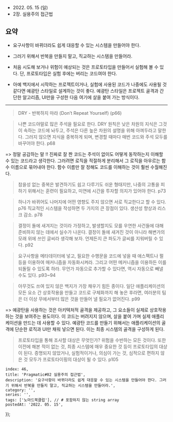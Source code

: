 
- 2022\. 05. 15 (일)
- 2장. 실용주의 접근법

## 요약

- 요구사항이 바뀌더라도 쉽게 대응할 수 있는 시스템을 만들어야 한다.
- 그러기 위해서 반복을 만들지 말고, 직교하는 시스템을 만들어라.


- 처음 시도해 보거나 위험이 예상되는 것은 프로토타입을 만들어서 실험해 볼 수 있다. 단, 프로토타입은 실험 후에는 버리는 코드여야 한다.
- 아예 백지에서 시작하는 프로젝트이거나, 실험에 사용된 코드가 나중에도 사용될 것 같다면 예광탄 스타일로 설계하는 것이 좋다. 예광탄 스타일은 프로젝트 골격과 간단한 알고리즘, UI만을 구성한 다음 여기에 살을 붙여 가는 방식이다.


---

> DRY - 반복하지 마라 (Don’t Repeat Yourself) (p66)

> 나쁜 코드야말로 많은 주석을 필요로 한다. DRY 원칙은 낮은 차원의 지식은 그것이 속하는 코드에 놔두고, 주석은 다른 높은 차원의 설명을 위해 아껴두라고 말한다. 그러지 않으면 지식을 중복하게 되며, 변경할 때마다 매번 코드와 주석 모두를 바꾸어야 한다. p68

=> 정말 공감하는 말 !! 진짜로 잘 짠 코드는 주석이 없이도 어떻게 동작하는지 이해할 수 있는 코드라고 생각한다. 그러려면 로직을 적절하게 분리해서 그 로직을 아우르는 함수 이름으로 묶어내야 한다. 함수 이름만 잘 정해도 코드를 이해하는 것이 훨씬 수월해진다.

> 참을성 없는 중복은 발견하기도 쉽고 다루기도 쉬운 형태지만, 나중의 고통을 피하기 위해서는 훈련이 필요하고, 미연에 시간을 투자할 의지가 있어야 한다. p73

> 하나가 바뀌어도 나머지에 어떤 영향도 주지 않으면 서로 직교한다고 할 수 있다. p76
> 직교적인 시스템을 작성하면 두 가지의 큰 장점이 있다. 생산성 향상과 리스크 감소. p78

> 결정이 돌에 새겨지는 것이라 가정하고, 발생할지도 모를 우연한 사건들에 대해 준비하지 않는 데에서 실수가 나온다. 결정이 돌에 새겨진 것이 아니라 해변가의 모래 위에 쓰인 글씨라 생각해 보자. 언제든지 큰 파도가 글씨를 지워버릴 수 있다. p92

> 요구사항을 메타데이터에 넣고, 필요한 수행문을 코드에 넣을 때 애스팩트나 펄 등을 이용하여 매커니즘을 자동화시켜라. 그리고 어떤 메커니즘을 이용하든 이를 되돌릴 수 있도록 하라. 무언가 자동으로 추가할 수 있다면, 역시 자동으로 빼낼 수도 있다. p93\~94

> 아무것도 쓰여 있지 않은 백지가 가장 채우기 힘든 종이다. 일단 애플리케이션의 모든 요소 간 상호작용을 만들고 코드로 구체화까지 해 놓은 후라면, 여러분의 팀은 더 이상 무에서부터 많은 것을 만들어 낼 필요가 없어진다. p99

=> 예광탄을 사용하는 것은 아키텍처적 골격을 제공하고, 그 요소들이 실제로 상호작용하는 것을 보여주는 용도이다. 이 코드는 버려지지 않으며, 살을 붙여 가며 실제 애플리케이션을 만드는 데 사용할 수 있다. 예광탄 코드를 만들기 위해서는 애플리케이션의 골격에 단순한 로직과 UI만 채워 넣으면 된다. 이는 최종 시스템의 골격을 구성하게 된다.

> 프로토타입을 통해 조사할 대상은 무엇인가? 위험을 수반하는 모든 것이다. 또한 이전에 해본 적이 없는 것, 최종 시스템에 매우 중요한 것 등이 프로토타입의 대상이 된다. 증명되지 않았거나, 실험적이거나, 의심이 가는 것, 심적으로 편하지 않은 것 모두가 프로토타이핑의 대상이 될 수 있다. p105

    index: 46,
    title: 'Pragmatic#02 실용주의 접근법',
    description: '요구사항이 바뀌더라도 쉽게 대응할 수 있는 시스템을 만들어야 한다. 그러기 위해서 반복을 만들지 말고, 직교하는 시스템을 만들어라.',
    category: '',
    series: '',
    tags: ['노마드북클럽'], // # 포함하지 않는 string array
    postedAt: '2022. 05. 15',
});